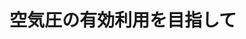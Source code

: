 ﻿---
title: "空気圧の有効利用を目指して"
category: "その他"
vol: 73
interviewee: "川嶋 健嗣"
url: "https://www.keisu.t.u-tokyo.ac.jp/2020/04/01/%E5%B7%9D%E5%B6%8B-%E5%81%A5%E5%97%A3/"
tags: ["機械","制御","ロボット","装置","電気"]
pdf: "73-1-kawashima.pdf"
career: ""
pdfurl: "73-1-kawashima/73-1-kawashima.pdf"
preface: "身の周りの機械は、電気やガソリンなどのさまざまな動力によって動いている。中でも、空気圧を動力としている機械は、非常に軽量であり、柔軟性に富んでいる点で特徴的だ。川嶋研究室では、空気圧を動力として最大限に活用するための制御方法を研究し、研究で得られた知識を利用して実際に空気圧を動力とする装置の開発を行っている。本稿では、腹腔鏡手術を遠隔で行うことができる腹腔鏡手術ロボットを中心に、川嶋研究室で開発されている革新的な装置について紹介していく。"
---
